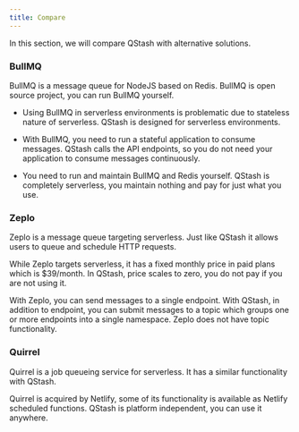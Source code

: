 ```yaml
---
title: Compare
---
```


In this section, we will compare QStash with alternative solutions.

### BullMQ

BullMQ is a message queue for NodeJS based on Redis. BullMQ is open source
project, you can run BullMQ yourself.

- Using BullMQ in serverless environments is problematic due to stateless nature
  of serverless. QStash is designed for serverless environments.

- With BullMQ, you need to run a stateful application to consume messages.
  QStash calls the API endpoints, so you do not need your application to consume
  messages continuously.

- You need to run and maintain BullMQ and Redis yourself. QStash is completely
  serverless, you maintain nothing and pay for just what you use.

### Zeplo

Zeplo is a message queue targeting serverless. Just like QStash it allows users
to queue and schedule HTTP requests.

While Zeplo targets serverless, it has a fixed monthly price in paid plans which
is $39/month. In QStash, price scales to zero, you do not pay if you are not
using it.

With Zeplo, you can send messages to a single endpoint. With QStash, in addition
to endpoint, you can submit messages to a topic which groups one or more
endpoints into a single namespace. Zeplo does not have topic functionality.

### Quirrel

Quirrel is a job queueing service for serverless. It has a similar functionality
with QStash.

Quirrel is acquired by Netlify, some of its functionality is available as
Netlify scheduled functions. QStash is platform independent, you can use it
anywhere.
